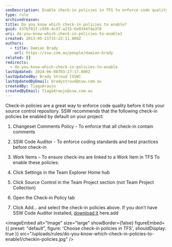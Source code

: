 ```yaml
---
seoDescription: Enable check-in policies in TFS to enforce code quality and coding standards before committing changes.
type: rule
archivedreason:
title: Do you know which check-in policies to enable?
guid: 437bf01f-c956-4cd7-a215-6e9344fda3f8
uri: do-you-know-which-check-in-policies-to-enable1
created: 2013-05-21T15:22:11.000Z
authors:
  - title: Damian Brady
    url: https://ssw.com.au/people/damian-brady
related: []
redirects:
  - do-you-know-which-check-in-policies-to-enable
lastUpdated: 2024-06-08T03:27:17.000Z
lastUpdatedBy: Brady Stroud [SSW]
lastUpdatedByEmail: bradystroud@ssw.com.au
createdBy: TiagoAraujo
createdByEmail: TiagoAraujo@ssw.com.au
---
```


Check-in policies are a great way to enforce code quality before it hits your source control repository. SSW recommends that the following check-in policies be enabled by default on your project:

1. Changeset Comments Policy - To enforce that all check-in contain comments
2. SSW Code Auditor - To enforce coding standards and best practices before check-in
3. Work Items – To ensure check-ins are linked to a Work Item in TFS
To enable these policies:

1. Click Settings in the Team Explorer Home hub
2. Click Source Control in the Team Project section (not Team Project Collection)
3. Open the Check-in Policy tab
4. Click Add... and select the check-in policies above. If you don’t have SSW Code Auditor installed, [download it](https://www.ssw.com.au/ssw/codeauditor/) here.add


<imageEmbed
  alt="Image"
  size="large"
  showBorder={false}
  figureEmbed={{
    preset: "default",
    figure: 'Choose check-in policies in TFS',
    shouldDisplay: true
  }}
  src="/uploads/rules/do-you-know-which-check-in-policies-to-enable1/checkin-policies.jpg"
/>
